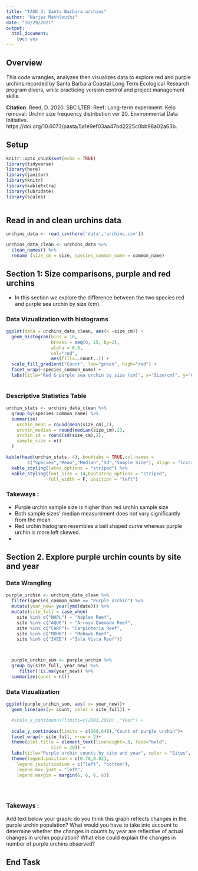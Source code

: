 ```yaml
---
title: "TASK 3: Santa Barbara urchins"
author: "Narjes Mathlouthi"
date: "10/29/2021"
output: 
  html_document: 
    toc: yes
---
```



## Overview

This code wrangles, analyzes then visualizes data to explore red and purple urchins recorded by Santa Barbara Coastal Long Term Ecological Research program divers, while practicing version control and project management skills.


**Citation**: Reed, D. 2020. SBC LTER: Reef: Long-term experiment: Kelp removal: Urchin size frequency distribution ver 20. Environmental Data Initiative. https://doi.org/10.6073/pasta/5a1e9ef03aa47bd2225c0bb98a02a63b. 


## Setup

```r
knitr::opts_chunk$set(echo = TRUE)
library(tidyverse)
library(here)
library(janitor)
library(knitr)
library(kableExtra)
library(lubridate)
library(scales)



```

## Read in and clean urchins data

```r

urchins_data <- read_csv(here('data','urchins.csv'))

urchins_data_clean <- urchins_data %>% 
  clean_names() %>% 
  rename (size_cm = size, species_common_name = common_name)


```

## Section 1: Size comparisons, purple and red urchins

- In this section we explore the difference between the two species red and purple sea urchin by size (cm).

### Data Vizualization with histograms

```r

ggplot(data = urchins_data_clean, aes(x =size_cm)) +
  geom_histogram(bins = 10,
                 breaks = seq(0, 15, by=2), 
                 alpha = 0.5,
                 col="red", 
                 aes(fill=..count..)) +
  scale_fill_gradient("Count", low="green", high="red") +
  facet_wrap(~species_common_name) +
  labs(title="Red & purple sea urchin by size (cm)", x="Size(cm)", y="Count")
  
```


### Descriptive Statistics Table

```r

urchin_stats <- urchins_data_clean %>% 
  group_by(species_common_name) %>% 
  summarize(
    urchin_mean = round(mean(size_cm),2),
    urchin_median = round(median(size_cm),2),
    urchin_sd = round(sd(size_cm),2),
    sample_size = n()
  )

kable(head(urchin_stats, 4), booktabs = TRUE,col.names = 
        c("Species","Mean","Median","Sd","Sample Size"), align = "lcccr", caption = "Table 1. Sea urchin statistics by size and specie") %>%
  kable_styling(latex_options = "striped") %>% 
  kable_styling(font_size = 14,bootstrap_options = "striped",
                full_width = F, position = "left")
```

### Takeways :

- Purple urchin sample size is higher than red urchin sample size
- Both sample sizes' median measurement does not vary significantly from the mean
- Red urchin histogram resembles a bell shaped curve whereas purple urchin is more  left skewed.
-

## Section 2. Explore purple urchin counts by site and year

### Data Wrangling

```r


purple_urchin <- urchins_data_clean %>% 
  filter(species_common_name == "Purple Urchin") %>% 
  mutate(year_new= year(ymd(date))) %>% 
  mutate(site_full = case_when(
    site %in% c("NAPL") ~ "Naples Reef", 
    site %in% c("AQUE") ~ "Arroyo Quemado Reef",
    site %in% c("CARP")~ "Carpinteria Reef",
    site %in% c("MOHK") ~ "Mohawk Reef", 
    site %in% c("IVEE") ~"Isla Vista Reef"))



  purple_urchin_sum <- purple_urchin %>% 
  group_by(site_full, year_new) %>% 
     filter(!is.na(year_new)) %>% 
  summarize(count = n())

```

### Data Vizualization

```r


ggplot(purple_urchin_sum, aes( x= year_new))+
  geom_line(aes(y= count, color = site_full)) +

  #scale_x_continuous(limits=c(2001,2010) ,"Year") +
  
  scale_y_continuous(limits = c(100,648),"Count of purple urchin")+
  facet_wrap(~ site_full, nrow = 2)+
  theme(plot.title = element_text(lineheight=.8, face="bold",
                 size = 20)) +
  labs(title="Purple urchin counts by site and year", color = "Sites", subtitle = "Counts of purple urchins recorded at each site over time for the years included in the study")+
  theme(legend.position = c(0.70,0.02),
    legend.justification = c("left", "bottom"),
    legend.box.just = "left",
    legend.margin = margin(6, 6, 6, 6))





```

### Takeways :

Add text below your graph: do you think this graph reflects changes in the purple urchin population? What would you have to take into account to determine whether the changes in counts by year are reflective of actual changes in urchin population? What else could explain the changes in number of purple urchins observed? 


## End Task
